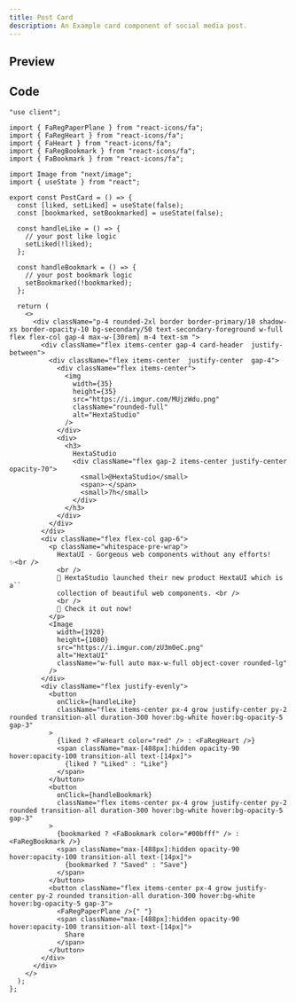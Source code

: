 ```yaml
---
title: Post Card
description: An Example card component of social media post.
---
```



## Preview

<PreviewContainer>
  <PostCard />
</PreviewContainer>

## Code

```tsx title="PostCard.tsx"
"use client";

import { FaRegPaperPlane } from "react-icons/fa";
import { FaRegHeart } from "react-icons/fa";
import { FaHeart } from "react-icons/fa";
import { FaRegBookmark } from "react-icons/fa";
import { FaBookmark } from "react-icons/fa";

import Image from "next/image";
import { useState } from "react";

export const PostCard = () => {
  const [liked, setLiked] = useState(false);
  const [bookmarked, setBookmarked] = useState(false);

  const handleLike = () => {
    // your post like logic
    setLiked(!liked);
  };

  const handleBookmark = () => {
    // your post bookmark logic
    setBookmarked(!bookmarked);
  };

  return (
    <>
      <div className="p-4 rounded-2xl border border-primary/10 shadow-xs border-opacity-10 bg-secondary/50 text-secondary-foreground w-full flex flex-col gap-4 max-w-[30rem] m-4 text-sm ">
        <div className="flex items-center gap-4 card-header  justify-between">
          <div className="flex items-center  justify-center  gap-4">
            <div className="flex items-center">
              <img
                width={35}
                height={35}
                src="https://i.imgur.com/MUjzWdu.png"
                className="rounded-full"
                alt="HextaStudio"
              />
            </div>
            <div>
              <h3>
                HextaStudio
                <div className="flex gap-2 items-center justify-center opacity-70">
                  <small>@HextaStudio</small>
                  <span>·</span>
                  <small>7h</small>
                </div>
              </h3>
            </div>
          </div>
        </div>
        <div className="flex flex-col gap-6">
          <p className="whitespace-pre-wrap">
            HextaUI - Gorgeous web components without any efforts! ✨<br />
            <br />
            🚀 HextaStudio launched their new product HextaUI which is a``
            collection of beautiful web components. <br />
            <br />
            🥳 Check it out now!
          </p>
          <Image
            width={1920}
            height={1080}
            src="https://i.imgur.com/zU3m0eC.png"
            alt="HextaUI"
            className="w-full auto max-w-full object-cover rounded-lg"
          />
        </div>
        <div className="flex justify-evenly">
          <button
            onClick={handleLike}
            className="flex items-center px-4 grow justify-center py-2 rounded transition-all duration-300 hover:bg-white hover:bg-opacity-5 gap-3"
          >
            {liked ? <FaHeart color="red" /> : <FaRegHeart />}
            <span className="max-[488px]:hidden opacity-90 hover:opacity-100 transition-all text-[14px]">
              {liked ? "Liked" : "Like"}
            </span>
          </button>
          <button
            onClick={handleBookmark}
            className="flex items-center px-4 grow justify-center py-2 rounded transition-all duration-300 hover:bg-white hover:bg-opacity-5 gap-3"
          >
            {bookmarked ? <FaBookmark color="#00bfff" /> : <FaRegBookmark />}
            <span className="max-[488px]:hidden opacity-90 hover:opacity-100 transition-all text-[14px]">
              {bookmarked ? "Saved" : "Save"}
            </span>
          </button>
          <button className="flex items-center px-4 grow justify-center py-2 rounded transition-all duration-300 hover:bg-white hover:bg-opacity-5 gap-3">
            <FaRegPaperPlane />{" "}
            <span className="max-[488px]:hidden opacity-90 hover:opacity-100 transition-all text-[14px]">
              Share
            </span>
          </button>
        </div>
      </div>
    </>
  );
};
```
